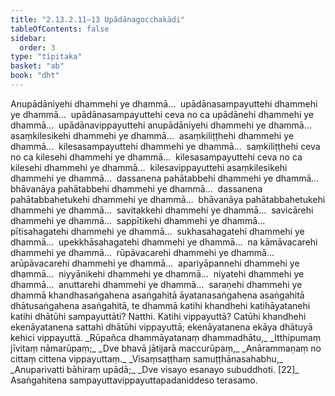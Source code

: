 ```yaml
---
title: "2.13.2.11–13 Upādānagocchakādi"
tableOfContents: false
sidebar:
  order: 3
type: "tipitaka"
basket: "ab"
book: "dht"
---
```



<DynamicBreadcrumb />

<Division number="455" book="dht">

<Paragraph number="573" book="dht">
Anupādāniyehi dhammehi ye dhammā…  upādānasampayuttehi dhammehi ye dhammā…  upādānasampayuttehi ceva no ca upādānehi dhammehi ye dhammā…  upādānavippayuttehi anupādāniyehi dhammehi ye dhammā…  asaṃkilesikehi dhammehi ye dhammā…  asaṃkiliṭṭhehi dhammehi ye dhammā…  kilesasampayuttehi dhammehi ye dhammā…  saṃkiliṭṭhehi ceva no ca kilesehi dhammehi ye dhammā…  kilesasampayuttehi ceva no ca kilesehi dhammehi ye dhammā…  kilesavippayuttehi asaṃkilesikehi dhammehi ye dhammā…  dassanena pahātabbehi dhammehi ye dhammā…  bhāvanāya pahātabbehi dhammehi ye dhammā…  dassanena pahātabbahetukehi dhammehi ye dhammā…  bhāvanāya pahātabbahetukehi dhammehi ye dhammā…  savitakkehi dhammehi ye dhammā…  savicārehi dhammehi ye dhammā…  sappītikehi dhammehi ye dhammā…  pītisahagatehi dhammehi ye dhammā…  sukhasahagatehi dhammehi ye dhammā…  upekkhāsahagatehi dhammehi ye dhammā…  na kāmāvacarehi dhammehi ye dhammā…  rūpāvacarehi dhammehi ye dhammā…  arūpāvacarehi dhammehi ye dhammā…  apariyāpannehi dhammehi ye dhammā…  niyyānikehi dhammehi ye dhammā…  niyatehi dhammehi ye dhammā…  anuttarehi dhammehi ye dhammā…  saraṇehi dhammehi ye dhammā khandhasaṅgahena asaṅgahitā āyatanasaṅgahena asaṅgahitā dhātusaṅgahena asaṅgahitā, te dhammā katihi khandhehi katihāyatanehi katihi dhātūhi sampayuttāti? Natthi. Katihi vippayuttā? Catūhi khandhehi ekenāyatanena sattahi dhātūhi vippayuttā; ekenāyatanena ekāya dhātuyā kehici vippayuttā.
</Paragraph>

<Paragraph number="574" type="verses" book="dht">
_Rūpañca dhammāyatanaṃ dhammadhātu,_  
_Itthipumaṃ jīvitaṃ nāmarūpaṃ;_  
_Dve bhavā jātijarā maccurūpaṃ,_  
_Anārammaṇaṃ no cittaṃ cittena vippayuttaṃ._  

</Paragraph>

<Paragraph number="575" type="verses" book="dht">
_Visaṃsaṭṭhaṃ samuṭṭhānasahabhu,_  
_Anuparivatti bāhiraṃ upādā;_  
_Dve visayo esanayo subuddhoti. [22]_  


</Paragraph>
</Division>

<Paragraph number="576" type="center" book="dht">
Asaṅgahitena sampayuttavippayuttapadaniddeso terasamo.
</Paragraph>